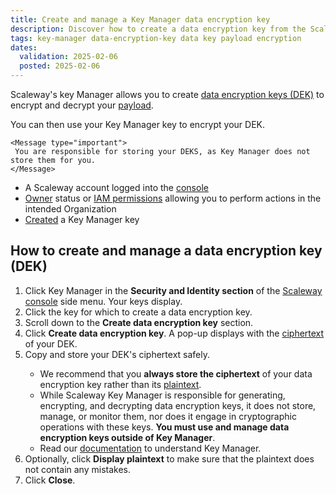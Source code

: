 ```yaml
---
title: Create and manage a Key Manager data encryption key
description: Discover how to create a data encryption key from the Scaleway console to encrypt and decrypt your payloads using Scaleway's Key Manager.
tags: key-manager data-encryption-key data key payload encryption
dates:
  validation: 2025-02-06
  posted: 2025-02-06
---
```



Scaleway's key Manager allows you to create [data encryption keys (DEK)](/key-manager/concepts/#data-encryption-key-dek) to encrypt and decrypt your [payload](/key-manager/concepts/#payload).

You can then use your Key Manager key to encrypt your DEK.

    <Message type="important">
     You are responsible for storing your DEKS, as Key Manager does not store them for you.
    </Message>

<Requirements />

- A Scaleway account logged into the [console](https://console.scaleway.com)
- [Owner](/iam/concepts/#owner) status or [IAM permissions](/iam/concepts/#permission) allowing you to perform actions in the intended Organization
- [Created](/key-manager/how-to/create-km-key/) a Key Manager key

## How to create and manage a data encryption key (DEK)

1. Click Key Manager in the **Security and Identity section** of the [Scaleway console](https://console.scaleway.com) side menu. Your keys display.
2. Click the key for which to create a data encryption key.
3. Scroll down to the **Create data encryption key** section.
4. Click **Create data encryption key**. A pop-up displays with the [ciphertext](/key-manager/concepts/#ciphertext) of your DEK.
5. Copy and store your DEK's ciphertext safely.
    <Message type="important">
     - We recommend that you **always store the ciphertext** of your data encryption key rather than its [plaintext](/key-manager/concepts/#plaintext).
     - While Scaleway Key Manager is responsible for generating, encrypting, and decrypting data encryption keys, it does not store, manage, or monitor them, nor does it engage in cryptographic operations with these keys. **You must use and manage data encryption keys outside of Key Manager**.
     - Read our [documentation](/key-manager/reference-content/understanding-key-manager/) to understand Key Manager.
    </Message>
6. Optionally, click **Display plaintext** to make sure that the plaintext does not contain any mistakes.
    <KeyManagerPlaintextVsCiphertext />
7. Click **Close**.

